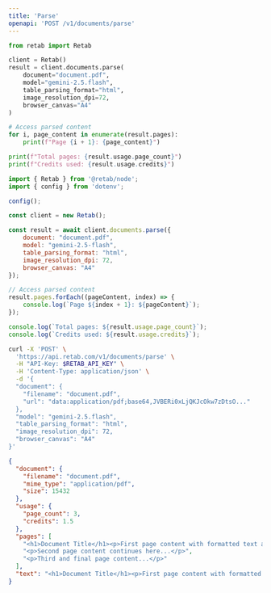```yaml
---
title: 'Parse'
openapi: 'POST /v1/documents/parse'
---
```


<RequestExample>

```python python
from retab import Retab

client = Retab()
result = client.documents.parse(
    document="document.pdf",
    model="gemini-2.5.flash",
    table_parsing_format="html",
    image_resolution_dpi=72,
    browser_canvas="A4"
)

# Access parsed content
for i, page_content in enumerate(result.pages):
    print(f"Page {i + 1}: {page_content}")

print(f"Total pages: {result.usage.page_count}")
print(f"Credits used: {result.usage.credits}")
```

```javascript javascript
import { Retab } from '@retab/node';
import { config } from 'dotenv';

config();

const client = new Retab();

const result = await client.documents.parse({
    document: "document.pdf",
    model: "gemini-2.5-flash",
    table_parsing_format: "html",
    image_resolution_dpi: 72,
    browser_canvas: "A4"
});

// Access parsed content
result.pages.forEach((pageContent, index) => {
    console.log(`Page ${index + 1}: ${pageContent}`);
});

console.log(`Total pages: ${result.usage.page_count}`);
console.log(`Credits used: ${result.usage.credits}`);
```

```bash curl
curl -X 'POST' \
  'https://api.retab.com/v1/documents/parse' \
  -H "API-Key: $RETAB_API_KEY" \
  -H 'Content-Type: application/json' \
  -d '{
  "document": {
    "filename": "document.pdf",
    "url": "data:application/pdf;base64,JVBERi0xLjQKJcOkw7zDtsO..."
  },
  "model": "gemini-2.5.flash",
  "table_parsing_format": "html",
  "image_resolution_dpi": 72,
  "browser_canvas": "A4"
}'
```

</RequestExample>

<ResponseExample>

```json 200
{
  "document": {
    "filename": "document.pdf",
    "mime_type": "application/pdf",
    "size": 15432
  },
  "usage": {
    "page_count": 3,
    "credits": 1.5
  },
  "pages": [
    "<h1>Document Title</h1><p>First page content with formatted text and tables...</p>",
    "<p>Second page content continues here...</p>",
    "<p>Third and final page content...</p>"
  ],
  "text": "<h1>Document Title</h1><p>First page content with formatted text and tables...</p><p>Second page content continues here...</p><p>Third and final page content...</p>"
}
```

</ResponseExample>

